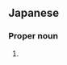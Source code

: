 ==Japanese==
{{ja-kanjitab|よう|すけ}}

===Proper noun===
{{ja-pos|proper|ようすけ}}

# {{given name|male|lang=ja|sort=ようすけ}}